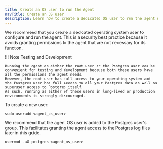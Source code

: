 ```yaml
---
title: Create an OS user to run the Agent
navTitle: Create an OS user
description: Learn how to create a dedicated OS user to run the agent with PG AI Hybrid Manager.
---
```


We recommend that you create a dedicated operating system user to configure and run the agent.
This is a security best practice because it avoids granting permissions to the agent that are not necessary for its function.

!!! Note Testing and Development

    Running the agent as either the root user or the Postgres user can be convenient for testing and development because both these users have all the permissions the agent needs.
    However, the root user has full access to your operating system and the Postgres user has full access to all your Postgres data as well as superuser access to Postgres itself.
    As such, running as either of these users in long-lived or production environments is strongly discouraged.

To create a new user:

```shell
sudo useradd <agent_os_user>
```

We recommend that the agent OS user is added to the Postgres user's group.
This facilitates granting the agent access to the Postgres log files later in this guide.

```shell
usermod -aG postgres <agent_os_user>
```
